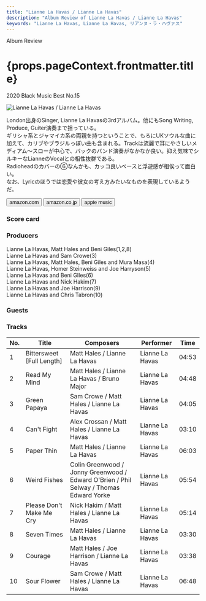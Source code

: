 ```yaml
---
title: "Lianne La Havas / Lianne La Havas"
description: "Album Review of Lianne La Havas / Lianne La Havas"
keywords: "Lianne La Havas, Lianne La Havas, リアンヌ・ラ・ハヴァス"
---
```




<p className="largeP">Album Review</p>
<h1 className="h1--no--margin">{props.pageContext.frontmatter.title}</h1>
<p className="largeP"><Link to="/best50/2020/">2020 Black Music Best No.15</Link></p>

<Row className="image-card-group">
	<Column colMd={"3"} colLg={"4"} noGutterMdLeft="">
    <ImageCard>

![Lianne La Havas / Lianne La Havas](../../images/cd/liannelahavas1L.png) 

</ImageCard>
	</Column>
	<Column colMd={"4"} colLg={"8"} noGutterMdLeft="">
	<p>
	  London出身のSinger, Lianne La Havasの3rdアルバム。他にもSong Writing, Produce, Guiter演奏まで担っている。
    <BR/>ギリシャ系とジャマイカ系の両親を持つということで、もろにUKソウルな曲に加えて、カリブやブラジルっぽい曲も含まれる。Trackは流麗で耳にやさしいメディアム～スローが中心で、バックのバンド演奏がなかなか良い。抑え気味でシルキーなLianneのVocalとの相性抜群である。
    <BR/>Radioheadのカバーの⑥なんかも、カッコ良いベースと浮遊感が相俟って面白い。
    <BR/>なお、Lyricのほうでは恋愛や彼女の考え方みたいなものを表現しているようだ。
  </p>
  <div>
	  <Button href="https://amzn.to/3bM36Ed" kind="primary" size="small" renderIcon={ArrowUpRight24}>
      amazon.com
    </Button>
    <Button href="https://amzn.to/3nNrkQR" kind="secondary" size="small" renderIcon={ArrowUpRight24}>
      amazon.co.jp
    </Button>
    <Button href="https://apple.co/38OWcfK" kind="tertiary" size="small" renderIcon={ArrowUpRight24}>
      apple music
    </Button>
	</div>
	</Column>
</Row>
<Row >
  <Column colMd={"4"} colLg={"4"} noGutterMdLeft="">
    <div>
      <h3>Score card</h3>
	    <SliderJS1 value="5" />
      <SliderJS2 value="2" />
	    <SliderJS3 value="1" />
      <SliderJS4 value="9" />
    </div>
  </Column>
  <Column colMd={"4"} colLg={"8"} noGutterMdLeft="">
    <div>
      <h3>Producers</h3>
      <p>
        Lianne La Havas, Matt Hales and Beni Giles(1,2,8)
        <BR/>Lianne La Havas and Sam Crowe(3)
        <BR/>Lianne La Havas, Matt Hales, Beni Giles and Mura Masa(4)
        <BR/>Lianne La Havas, Homer Steinweiss and Joe Harryson(5)
        <BR/>Lianne La Havas and Beni GIles(6)
        <BR/>Lianne La Havas and Nick Hakim(7)
        <BR/>Lianne La Havas and Joe Harrison(9)
        <BR/>Lianne La Havas and Chris Tabron(10)
      </p>
      <h3>Guests</h3>
      <p>
      </p>
    </div>
  </Column>
</Row>

<h3>Tracks</h3>

| No. |	 Title                    |	 Composers                                                                             |	 Performer     | Time	 |
| --- |	------------------------- | -------------------------------------------------------------------------------------- | --------------- | ----- |
|	1	  |	Bittersweet [Full Length]	| Matt Hales / Lianne La Havas                                                           | Lianne La Havas | 04:53 |
|	2	  |	Read My Mind             	| Matt Hales / Lianne La Havas / Bruno Major                                             | Lianne La Havas | 04:48 |
|	3	  |	Green Papaya             	| Sam Crowe / Matt Hales / Lianne La Havas                                               | Lianne La Havas | 04:05 |
|	4	  |	Can't Fight              	| Alex Crossan / Matt Hales / Lianne La Havas                                            | Lianne La Havas | 03:10 |
|	5	  |	Paper Thin               	| Matt Hales / Lianne La Havas                                                           | Lianne La Havas | 06:03 |
|	6	  |	Weird Fishes             	| Colin Greenwood / Jonny Greenwood / Edward O'Brien / Phil Selway / Thomas Edward Yorke | Lianne La Havas | 05:54 |
|	7	  |	Please Don't Make Me Cry 	| Nick Hakim / Matt Hales / Lianne La Havas                                              | Lianne La Havas | 05:14 |
|	8	  |	Seven Times              	| Matt Hales / Lianne La Havas                                                           | Lianne La Havas | 03:30 |
|	9	  |	Courage                  	| Matt Hales / Joe Harrison / Lianne La Havas                                            | Lianne La Havas | 03:38 |
|	10	|	Sour Flower              	| Sam Crowe / Matt Hales / Lianne La Havas                                               | Lianne La Havas | 06:48 |
